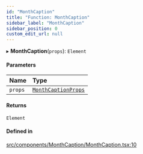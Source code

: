 ```yaml
---
id: "MonthCaption"
title: "Function: MonthCaption"
sidebar_label: "MonthCaption"
sidebar_position: 0
custom_edit_url: null
---
```


▸ **MonthCaption**(`props`): `Element`

#### Parameters

| Name | Type |
| :------ | :------ |
| `props` | [`MonthCaptionProps`](/api/interfaces/MonthCaptionProps.md) |

#### Returns

`Element`

#### Defined in

[src/components/MonthCaption/MonthCaption.tsx:10](https://github.com/gpbl/react-day-picker/blob/cd80be68f/src/components/MonthCaption/MonthCaption.tsx#L10)
